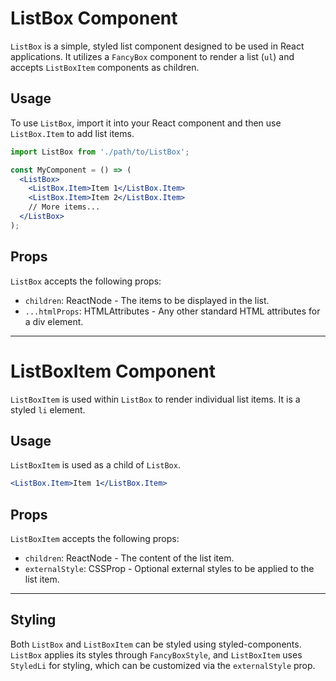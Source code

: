 # ListBox Component

`ListBox` is a simple, styled list component designed to be used in React applications. It utilizes a `FancyBox` component to render a list (`ul`) and accepts `ListBoxItem` components as children.

## Usage

To use `ListBox`, import it into your React component and then use `ListBox.Item` to add list items.

```jsx
import ListBox from './path/to/ListBox';

const MyComponent = () => (
  <ListBox>
    <ListBox.Item>Item 1</ListBox.Item>
    <ListBox.Item>Item 2</ListBox.Item>
    // More items...
  </ListBox>
);
```

## Props

`ListBox` accepts the following props:

- `children`: ReactNode - The items to be displayed in the list.
- `...htmlProps`: HTMLAttributes - Any other standard HTML attributes for a div element.

---

# ListBoxItem Component

`ListBoxItem` is used within `ListBox` to render individual list items. It is a styled `li` element.

## Usage

`ListBoxItem` is used as a child of `ListBox`.

```jsx
<ListBox.Item>Item 1</ListBox.Item>
```

## Props

`ListBoxItem` accepts the following props:

- `children`: ReactNode - The content of the list item.
- `externalStyle`: CSSProp - Optional external styles to be applied to the list item.

---

## Styling

Both `ListBox` and `ListBoxItem` can be styled using styled-components. `ListBox` applies its styles through `FancyBoxStyle`, and `ListBoxItem` uses `StyledLi` for styling, which can be customized via the `externalStyle` prop.
